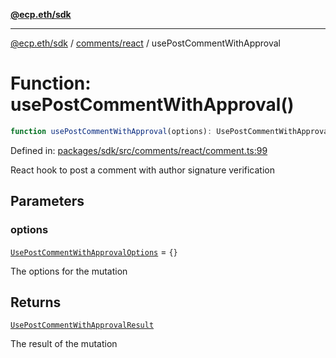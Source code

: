 [**@ecp.eth/sdk**](../../../index.mdx)

***

[@ecp.eth/sdk](/sdk-reference/index.mdx) / [comments/react](/sdk-reference/comments/react/index.mdx) / usePostCommentWithApproval

# Function: usePostCommentWithApproval()

```ts
function usePostCommentWithApproval(options): UsePostCommentWithApprovalResult;
```

Defined in: [packages/sdk/src/comments/react/comment.ts:99](https://github.com/ecp-eth/comments-monorepo/blob/main/packages/sdk/src/comments/react/comment.ts#L99)

React hook to post a comment with author signature verification

## Parameters

### options

[`UsePostCommentWithApprovalOptions`](/sdk-reference/comments/react/type-aliases/UsePostCommentWithApprovalOptions.mdx) = `{}`

The options for the mutation

## Returns

[`UsePostCommentWithApprovalResult`](/sdk-reference/comments/react/type-aliases/UsePostCommentWithApprovalResult.mdx)

The result of the mutation

